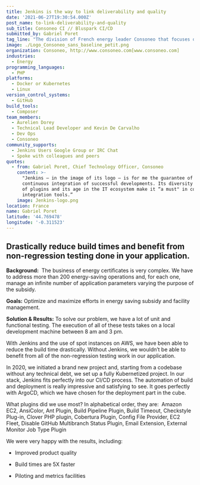 ```yaml
---
title: Jenkins is the way to link deliverability and quality
date: '2021-06-27T19:30:54.000Z'
post_name: to-link-deliverability-and-quality
sub_title: Consoneo CI // Bluspark CI/CD
submitted_by: Gabriel Poret
tag_line: "The division of French energy leader Consoneo that focuses on subsidy and facility management needed to transition to a CICD solution that improved product quality and provided faster build times.\_"
image: ./Logo_Consoneo_sans_baseline_petit.png
organization: Consoneo, http://www.consoneo.com[www.consoneo.com]
industries:
  - Energy
programming_languages:
  - PHP
platforms:
  - Docker or Kubernetes
  - Linux
version_control_systems:
  - GitHub
build_tools:
  - Composer
team_members:
  - Aurelien Dorey
  - Technical Lead Developer and Kevin De Carvalho
  - Dev Ops
  - Consoneo
community_supports:
  - Jenkins Users Google Group or IRC Chat
  - Spoke with colleagues and peers
quotes:
  - from: Gabriel Poret, Chief Technology Officer, Consoneo
    content: >-
      "Jenkins — in the image of its logo — is for me the guarantee of a
      continuous integration of successful developments. Its diversity in terms
      of plugins and its age in the IT ecosystem make it “a must" in continuous
      integration tools.”
    image: Jenkins-logo.png
location: France
name: Gabriel Poret
latitude: '44.769478'
longitude: '-0.311523'
---
```

## Drastically reduce build times and benefit from non-regression testing done in your application.

**Background:**  The business of energy certificates is very complex. We have to address more than 200 energy-saving operations and, for each one, manage an infinite number of application parameters varying the purpose of the subsidy.

**Goals:** Optimize and maximize efforts in energy saving subsidy and facility management.

<Testimonal idx="0" />

**Solution & Results:** To solve our problem, we have a lot of unit and functional testing. The execution of all of these tests takes on a local development machine between 8 am and 3 pm.

With Jenkins and the use of spot instances on AWS, we have been able to reduce the build time drastically. Without Jenkins, we wouldn’t be able to benefit from all of the non-regression testing work in our application.

In 2020, we initiated a brand new project and, starting from a codebase without any technical debt, we set up a fully Kubernetized project. In our stack, Jenkins fits perfectly into our CI/CD process. The automation of build and deployment is really impressive and satisfying to see. It goes perfectly with ArgoCD, which we have chosen for the deployment part in the cube.

What plugins did we use most? In alphabetical order, they are:  Amazon EC2, AnsiColor, Ant Plugin, Build Pipeline Plugin, Build Timeout, Checkstyle Plug-in, Clover PHP plugin, Cobertura Plugin, Config File Provider, EC2 Fleet, Disable GitHub Multibranch Status Plugin, Email Extension, External Monitor Job Type Plugin

We were very happy with the results, including:

-   Improved product quality

-   Build times are 5X faster

-   Piloting and metrics facilities
